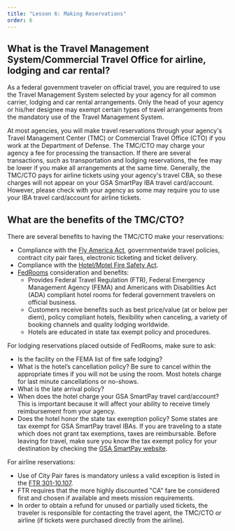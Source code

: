```yaml
---
title: "Lesson 6: Making Reservations"
order: 6
---
```

## What is the Travel Management System/Commercial Travel Office for airline, lodging and car rental?
As a federal government traveler on official travel, you are required to use the Travel Management System selected by your agency for all common carrier, lodging and car rental arrangements. Only the head of your agency or his/her designee may exempt certain types of travel arrangements from the mandatory use of the Travel Management System. 

At most agencies, you will make travel reservations through your agency's Travel Management Center (TMC) or Commercial Travel Office (CTO) if you work at the Department of Defense. The TMC/CTO may charge your agency a fee for processing the transaction. If there are several transactions, such as transportation and lodging reservations, the fee may be lower if you make all arrangements at the same time. Generally, the TMC/CTO pays for airline tickets using your agency's travel CBA, so these charges will not appear on your GSA SmartPay IBA travel card/account. However, please check with your agency as some may require you to use your IBA travel card/account for airline tickets.

## What are the benefits of the TMC/CTO?
There are several benefits to having the TMC/CTO make your reservations:
- Compliance with the [Fly America Act](https://www.gsa.gov/policy-regulations/policy/travel-management-policy/fly-america-act), governmentwide travel policies, contract city pair fares, electronic ticketing and ticket delivery.
- Compliance with the [Hotel/Motel Fire Safety Act](https://www.congress.gov/bill/101st-congress/house-bill/94).
- [FedRooms](https://www.fedrooms.com/) consideration and benefits:
  - Provides Federal Travel Regulation (FTR), Federal Emergency Management Agency (FEMA) and Americans with Disabilities Act (ADA) compliant hotel rooms for federal government travelers on official business.
  - Customers receive benefits such as best price/value (at or below per diem), policy compliant hotels, flexibility when canceling, a variety of booking channels and quality lodging worldwide.
  - Hotels are educated in state tax exempt policy and procedures.

For lodging reservations placed outside of FedRooms, make sure to ask:
- Is the facility on the FEMA list of fire safe lodging?
- What is the hotel’s cancellation policy? Be sure to cancel within the appropriate times if you will not be using the room. Most hotels charge for last minute cancellations or no-shows.
- What is the late arrival policy?
- When does the hotel charge your GSA SmartPay travel card/account? This is important because it will affect your ability to receive timely reimbursement from your agency.
- Does the hotel honor the state tax exemption policy? Some states are tax exempt for GSA SmartPay travel IBAs. If you are traveling to a state which does not grant tax exemptions, taxes are reimbursable. Before leaving for travel, make sure you know the tax exempt policy for your destination by checking the [GSA SmartPay website](https://smartpay.gsa.gov/).

For airline reservations:
- Use of City Pair fares is mandatory unless a valid exception is listed in the [FTR 301-10.107](https://www.ecfr.gov/current/title-41/subtitle-F/chapter-301/subchapter-B/part-301-10). 
- FTR requires that the more highly discounted "CA" fare be considered first and chosen if available and meets mission requirements. 
- In order to obtain a refund for unused or partially used tickets, the traveler is responsible for contacting the travel agent, the TMC/CTO or airline (if tickets were purchased directly from the airline).
